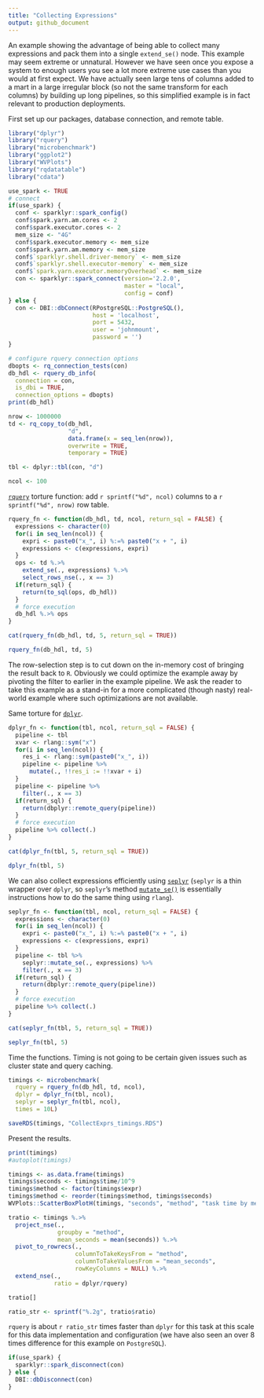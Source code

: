 ```yaml
---
title: "Collecting Expressions"
output: github_document
---
```


An example showing the advantage of being able to collect many expressions and pack them into a single `extend_se()` node.  This example may seem extreme or unnatural. However we have seen once you expose a system to enough users you see a lot more extreme use cases than you would at first expect.  We have actually seen large tens of columns added to a mart in a large irregular block (so not the same transform for each columns) by building up long pipelines, so this simplified example is in fact relevant to production deployments.

First set up our packages, database connection, and remote table.

```r
library("dplyr")
library("rquery")
library("microbenchmark")
library("ggplot2")
library("WVPlots")
library("rqdatatable")
library("cdata")

use_spark <- TRUE
# connect
if(use_spark) {
  conf <- sparklyr::spark_config()
  conf$spark.yarn.am.cores <- 2
  conf$spark.executor.cores <- 2
  mem_size <- "4G"
  conf$spark.executor.memory <- mem_size
  conf$spark.yarn.am.memory <- mem_size 
  conf$`sparklyr.shell.driver-memory` <- mem_size
  conf$`sparklyr.shell.executor-memory` <- mem_size
  conf$`spark.yarn.executor.memoryOverhead` <- mem_size
  con <- sparklyr::spark_connect(version='2.2.0', 
                                 master = "local",
                                 config = conf)
} else {
  con <- DBI::dbConnect(RPostgreSQL::PostgreSQL(),
                        host = 'localhost',
                        port = 5432,
                        user = 'johnmount',
                        password = '')
}

# configure rquery connection options
dbopts <- rq_connection_tests(con)
db_hdl <- rquery_db_info(
  connection = con,
  is_dbi = TRUE,
  connection_options = dbopts)
print(db_hdl)

nrow <- 1000000
td <- rq_copy_to(db_hdl, 
                 "d",
                 data.frame(x = seq_len(nrow)),
                 overwrite = TRUE,
                 temporary = TRUE)

tbl <- dplyr::tbl(con, "d")

ncol <- 100
```

[`rquery`](https://CRAN.R-project.org/package=rquery) torture function: add `r sprintf("%d", ncol)` columns to a `r sprintf("%d", nrow)` row table.

```r
rquery_fn <- function(db_hdl, td, ncol, return_sql = FALSE) {
  expressions <- character(0)
  for(i in seq_len(ncol)) {
    expri <- paste0("x_", i) %:=% paste0("x + ", i)
    expressions <- c(expressions, expri)
  }
  ops <- td %.>%
    extend_se(., expressions) %.>%
    select_rows_nse(., x == 3)
  if(return_sql) {
    return(to_sql(ops, db_hdl))
  }
  # force execution
  db_hdl %.>% ops
}

cat(rquery_fn(db_hdl, td, 5, return_sql = TRUE))

rquery_fn(db_hdl, td, 5)
```

The row-selection step is to cut down on the in-memory cost of bringing the result back to `R`. Obviously we could optimize the example away by pivoting the filter to earlier in the example pipeline.  We ask the reader to take this example as a stand-in for a more complicated (though nasty) real-world example where such optimizations are not available.

Same torture for [`dplyr`](https://CRAN.R-project.org/package=dplyr).

```r
dplyr_fn <- function(tbl, ncol, return_sql = FALSE) {
  pipeline <- tbl
  xvar <- rlang::sym("x")
  for(i in seq_len(ncol)) {
    res_i <- rlang::sym(paste0("x_", i))
    pipeline <- pipeline %>%
      mutate(., !!res_i := !!xvar + i)
  }
  pipeline <- pipeline %>%
    filter(., x == 3)
  if(return_sql) {
    return(dbplyr::remote_query(pipeline))
  }
  # force execution
  pipeline %>% collect(.)
}

cat(dplyr_fn(tbl, 5, return_sql = TRUE))

dplyr_fn(tbl, 5)
```

We can also collect expressions efficiently using [`seplyr`](https://CRAN.R-project.org/package=seplyr) (`seplyr` is a thin wrapper over `dplyr`, so `seplyr`'s method [`mutate_se()`](https://winvector.github.io/seplyr/reference/mutate_se.html) is essentially instructions how to do the same thing using `rlang`).

```r
seplyr_fn <- function(tbl, ncol, return_sql = FALSE) {
  expressions <- character(0)
  for(i in seq_len(ncol)) {
    expri <- paste0("x_", i) %:=% paste0("x + ", i)
    expressions <- c(expressions, expri)
  }
  pipeline <- tbl %>%
    seplyr::mutate_se(., expressions) %>%
    filter(., x == 3)
  if(return_sql) {
    return(dbplyr::remote_query(pipeline))
  }
  # force execution
  pipeline %>% collect(.)
}

cat(seplyr_fn(tbl, 5, return_sql = TRUE))

seplyr_fn(tbl, 5)
```

Time the functions.  Timing is not going to be certain given issues such as cluster state and query caching.

```r
timings <- microbenchmark(
  rquery = rquery_fn(db_hdl, td, ncol),
  dplyr = dplyr_fn(tbl, ncol),
  seplyr = seplyr_fn(tbl, ncol),
  times = 10L)

saveRDS(timings, "CollectExprs_timings.RDS")
```

Present the results.

```r
print(timings)
#autoplot(timings)

timings <- as.data.frame(timings)
timings$seconds <- timings$time/10^9
timings$method <- factor(timings$expr)
timings$method <- reorder(timings$method, timings$seconds)
WVPlots::ScatterBoxPlotH(timings, "seconds", "method", "task time by method")

tratio <- timings %.>%
  project_nse(., 
              groupby = "method", 
              mean_seconds = mean(seconds)) %.>%
  pivot_to_rowrecs(., 
                   columnToTakeKeysFrom = "method", 
                   columnToTakeValuesFrom = "mean_seconds", 
                   rowKeyColumns = NULL) %.>%
  extend_nse(.,
             ratio = dplyr/rquery)

tratio[]

ratio_str <- sprintf("%.2g", tratio$ratio)
```

`rquery` is about `r ratio_str` times faster than `dplyr` for this task at this scale for this data implementation and configuration (we have also seen an over 8 times difference for this example on `PostgreSQL`).


```r
if(use_spark) {
  sparklyr::spark_disconnect(con)
} else {
  DBI::dbDisconnect(con)
}
```
